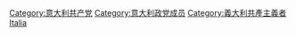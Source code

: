 [[Category:意大利共产党|Category:意大利共产党]]
[[Category:意大利政党成员|Category:意大利政党成员]]
[[Category:義大利共產主義者|Category:義大利共產主義者]]
[[Category:共產黨黨員|Italia]]